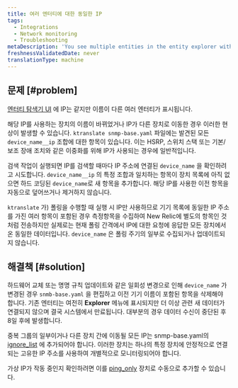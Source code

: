 ```yaml
---
title: 여러 엔터티에 대한 동일한 IP
tags:
  - Integrations
  - Network monitoring
  - Troubleshooting
metaDescription: 'You see multiple entities in the entity explorer with the same IP, but different names.'
freshnessValidatedDate: never
translationType: machine
---
```


## 문제 [#problem]

[엔터티 탐색기 UI](/docs/new-relic-solutions/new-relic-one/core-concepts/new-relic-explorer-view-performance-across-apps-services-hosts#find) 에 IP는 같지만 이름이 다른 여러 엔터티가 표시됩니다.

해당 IP를 사용하는 장치의 이름이 바뀌었거나 IP가 다른 장치로 이동한 경우 이러한 현상이 발생할 수 있습니다. `ktranslate snmp-base.yaml` 파일에는 발견된 모든 `device_name__ip` 조합에 대한 항목이 있습니다. 이는 HSRP, 스위치 스택 또는 기본/보조 장애 조치와 같은 이중화를 위해 IP가 사용되는 경우에 일반적입니다.

검색 작업이 실행되면 IP를 검색할 때마다 IP 주소에 연결된 `device_name` 을 확인하려고 시도합니다. `device_name__ip` 의 특정 조합과 일치하는 항목이 장치 목록에 아직 없으면 하드 코딩된 `device_name`로 새 항목을 추가합니다. 해당 IP를 사용한 이전 항목을 자동으로 덮어쓰거나 제거하지 않습니다.

`ktranslate` 가) 폴링을 수행할 때 실행 시 IP만 사용하므로 기기 목록에 동일한 IP 주소를 가진 여러 항목이 포함된 경우 측정항목을 수집하여 New Relic에 별도의 항목인 것처럼 전송하지만 실제로는 현재 폴링 간격에서 IP에 대한 요청에 응답한 모든 장치에서 온 동일한 데이터입니다. `device_name` 은 폴링 주기의 일부로 수집되거나 업데이트되지 않습니다.

## 해결책 [#solution]

하드웨어 교체 또는 명명 규칙 업데이트와 같은 일회성 변경으로 인해 `device_name` 가 변경된 경우 `snmb-base.yaml` 을 편집하고 이전 기기 이름이 포함된 항목을 삭제해야 합니다. 기존 엔터티는 여전히 <DNT>**Explorer**</DNT> 메뉴에 표시되지만 더 이상 관련 새 데이터가 연결되지 않으며 결국 시스템에서 만료됩니다. 대부분의 경우 데이터 수신이 중단된 후 8일 후에 발생합니다.

중복 그룹의 일부이거나 다른 장치 간에 이동될 모든 IP는 snmp-base.yaml의 [ignore_list](/docs/network-performance-monitoring/advanced/advanced-config/#discovery) 에 추가되어야 합니다. 이러한 장치는 하나의 특정 장치에 안정적으로 연결되는 고유한 IP 주소를 사용하여 개별적으로 모니터링되어야 합니다.

가상 IP가 작동 중인지 확인하려면 이를 [ping_only](/docs/network-performance-monitoring/advanced/advanced-config/#response_time-attribute) 장치로 수동으로 추가할 수 있습니다.